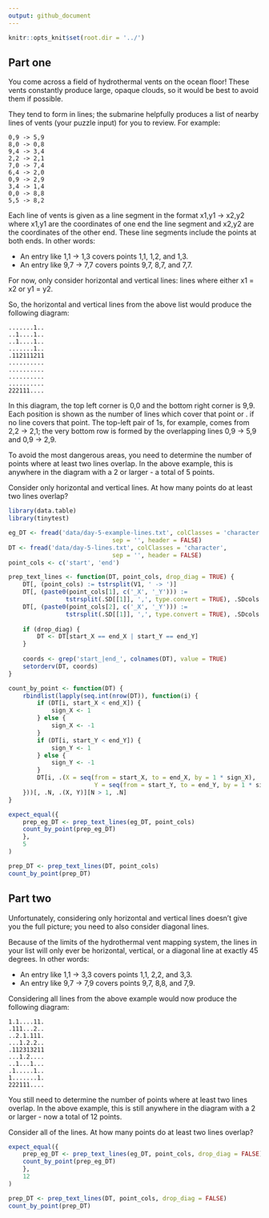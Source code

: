 ```yaml
---
output: github_document
---
```


```r
knitr::opts_knit$set(root.dir = '../')
```

## Part one

You come across a field of hydrothermal vents on the ocean floor! These vents constantly produce large, opaque clouds, so it would be best to avoid them if possible.

They tend to form in lines; the submarine helpfully produces a list of nearby lines of vents (your puzzle input) for you to review. For example:

```
0,9 -> 5,9
8,0 -> 0,8
9,4 -> 3,4
2,2 -> 2,1
7,0 -> 7,4
6,4 -> 2,0
0,9 -> 2,9
3,4 -> 1,4
0,0 -> 8,8
5,5 -> 8,2
```


Each line of vents is given as a line segment in the format x1,y1 -> x2,y2 where x1,y1 are the coordinates of one end the line segment and x2,y2 are the coordinates of the other end. These line segments include the points at both ends. In other words:

* An entry like 1,1 -> 1,3 covers points 1,1, 1,2, and 1,3.
* An entry like 9,7 -> 7,7 covers points 9,7, 8,7, and 7,7.


For now, only consider horizontal and vertical lines: lines where either x1 = x2 or y1 = y2.

So, the horizontal and vertical lines from the above list would produce the following diagram:

```
.......1..
..1....1..
..1....1..
.......1..
.112111211
..........
..........
..........
..........
222111....
```

In this diagram, the top left corner is 0,0 and the bottom right corner is 9,9. Each position is shown as the number of lines which cover that point or . if no line covers that point. The top-left pair of 1s, for example, comes from 2,2 -> 2,1; the very bottom row is formed by the overlapping lines 0,9 -> 5,9 and 0,9 -> 2,9.

To avoid the most dangerous areas, you need to determine the number of points where at least two lines overlap. In the above example, this is anywhere in the diagram with a 2 or larger - a total of 5 points.

Consider only horizontal and vertical lines. At how many points do at least two lines overlap?


```r
library(data.table)
library(tinytest)

eg_DT <- fread('data/day-5-example-lines.txt', colClasses = 'character', 
							 sep = '', header = FALSE)
DT <- fread('data/day-5-lines.txt', colClasses = 'character', 
							 sep = '', header = FALSE)
point_cols <- c('start', 'end')

prep_text_lines <- function(DT, point_cols, drop_diag = TRUE) {
	DT[, (point_cols) := tstrsplit(V1, ' -> ')]
	DT[, (paste0(point_cols[1], c('_X', '_Y'))) := 
				tstrsplit(.SD[[1]], ',', type.convert = TRUE), .SDcols = point_cols[1]]
	DT[, (paste0(point_cols[2], c('_X', '_Y'))) := 
				tstrsplit(.SD[[1]], ',', type.convert = TRUE), .SDcols = point_cols[2]]
	
	if (drop_diag) {
		DT <- DT[start_X == end_X | start_Y == end_Y]
	}
	
	coords <- grep('start_|end_', colnames(DT), value = TRUE)
	setorderv(DT, coords)
}

count_by_point <- function(DT) {
	rbindlist(lapply(seq.int(nrow(DT)), function(i) {
		if (DT[i, start_X < end_X]) {
			sign_X <- 1
		} else {
			sign_X <- -1
		}
		if (DT[i, start_Y < end_Y]) {
			sign_Y <- 1
		} else {
			sign_Y <- -1
		}
		DT[i, .(X = seq(from = start_X, to = end_X, by = 1 * sign_X),
						Y = seq(from = start_Y, to = end_Y, by = 1 * sign_Y))]
	}))[, .N, .(X, Y)][N > 1, .N]
}

expect_equal({
	prep_eg_DT <- prep_text_lines(eg_DT, point_cols)
	count_by_point(prep_eg_DT)
	},
	5
)

prep_DT <- prep_text_lines(DT, point_cols)
count_by_point(prep_DT)
```

## Part two
Unfortunately, considering only horizontal and vertical lines doesn't give you the full picture; you need to also consider diagonal lines.

Because of the limits of the hydrothermal vent mapping system, the lines in your list will only ever be horizontal, vertical, or a diagonal line at exactly 45 degrees. In other words:

* An entry like 1,1 -> 3,3 covers points 1,1, 2,2, and 3,3.
* An entry like 9,7 -> 7,9 covers points 9,7, 8,8, and 7,9.

Considering all lines from the above example would now produce the following diagram:

```
1.1....11.
.111...2..
..2.1.111.
...1.2.2..
.112313211
...1.2....
..1...1...
.1.....1..
1.......1.
222111....
```

You still need to determine the number of points where at least two lines overlap. In the above example, this is still anywhere in the diagram with a 2 or larger - now a total of 12 points.

Consider all of the lines. At how many points do at least two lines overlap?

```r
expect_equal({
	prep_eg_DT <- prep_text_lines(eg_DT, point_cols, drop_diag = FALSE)
	count_by_point(prep_eg_DT)
	},
	12
)

prep_DT <- prep_text_lines(DT, point_cols, drop_diag = FALSE)
count_by_point(prep_DT)
```
